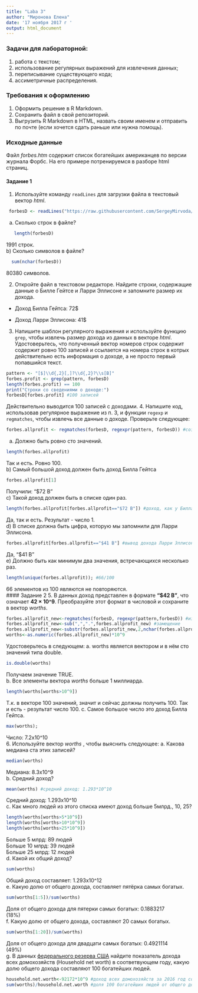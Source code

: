 ```yaml
---
title: "Laba 3"
author: "Миронова Елена"
date: '17 ноября 2017 г '
output: html_document
---
```


### Задачи для лабораторной: 
1. работа с текстом;
2. использование регулярных выражений для извлечения данных;
3. переписывание существующего кода;
4. ассиметричные распределения.

### Требования к оформлению
1. Оформить решение в R Markdown. 
2. Сохранить файл в свой репозиторий.
3. Выгрузить R Markdown в HTML, назвать своим именем и отправить по почте (если хочется сдать раньше или нужна помощь).

### Исходные данные
Файл _forbes.htm_ содержит список богатейших американцев по версии журнала Форбс.
На его примере потренируемся в разборе html страниц.

#### Задание 1
1. Используйте команду ``readLines`` для загрузки файла в текстовый вектор _html_.

```r
 forbesD <- readLines("https://raw.githubusercontent.com/SergeyMirvoda/MD-DA-2017/master/data/forbes.htm")
```
   a) Сколько строк в файле?
```r
   length(forbesD) 
```
1991 строк.    
   b) Сколько символов в файле?
```r
  sum(nchar(forbesD)) 
```
80380 символов.    
  
2. Откройте файл в текстовом редакторе. Найдите строки, содержащие данные о Билле Гейтсе и Ларри Эллисоне и запомните размер их дохода.

* Доход Билла Гейтса: 72$

* Доход Ларри Эллисона: 41$   

3. Напишите шаблон регулярного выражения и используйте функцию ``grep``, чтобы извлечь размер дохода из данных в векторе _html_.
Удостоверьтесь, что полученный вектор номеров строк содержит содержит ровно 100 записей и ссылается на номера строк в котрых действительно есть
информация о доходе, а не просто первый попавшийся текст.
```r
pattern <- "[$]\\d{,2}[,]?\\d{,2}?\\s[B]"
forbes.profit <- grep(pattern, forbesD)
length(forbes.profit) == 100
print("Строки со сведениями о доходе:")
forbesD[forbes.profit] #100 записей
```
Действительно выводится 100 записей с доходами.
4. Напишите код, использовав регулярное выражение из п. 3, и функции ``regexp`` и ``regmatches``, чтобы извлечь все данные о доходе.
Проверьте следующее:
```r
forbes.allprofit <- regmatches(forbesD, regexpr(pattern, forbesD)) #создание вектора доходов
```
   a) Должно быть ровно сто значений.
```r
length(forbes.allprofit)
```   
Так и есть. Ровно 100.   
   b) Самый большой доход должен быть доход Билла Гейтса
```r
forbes.allprofit[1]
```   
Получили: "$72 B"     
   c) Такой доход должен быть в списке один раз.
```r
length(forbes.allprofit[forbes.allprofit=="$72 B"]) #доход, как у Билла Гейтса, встречается только 1 раз
```   
Да, так и есть. Результат - число 1.    
   d) В списке должна быть цифра, которую мы запомнили для Ларри Эллисона.
```r
forbes.allprofit[forbes.allprofit=="$41 B"] #вывод дохода Ларри Эллисона
```   
Да, "$41 B"    
   e) Должно быть как минимум два значения, встречающихся несколько раз.  
```r
length(unique(forbes.allprofit)); #66/100
``` 
66 элементов из 100 являются не повторяются.      
#### Задание 2
5. В данных доход представлен в формате **"$42 B"**, что означает **42 × 10^9**.
Преобразуйте этот формат в числовой и сохраните в вектор _worths_. 
```r
forbes.allprofit_new<-regmatches(forbesD, regexpr(pattern,forbesD)) #извлечение совпадений
forbes.allprofit_new<-sub(",",".",forbes.allprofit_new) #замещение
forbes.allprofit_new<-substr(forbes.allprofit_new,2,nchar(forbes.allprofit_new)-2) 
worths<-as.numeric(forbes.allprofit_new)*10^9
``` 
Удостоверьтесь в следующем:
   a. worths является вектором и в нём сто значений типа double.
```r
is.double(worths)
``` 
Получаем значение TRUE.    
   b. Все элементы вектора _worths_ больше 1 миллиарда.
```r
length(worths[worths>10^9])
``` 
Т.к. в векторе 100 значений, значит и сейчас должны получить 100.
Так и есть - результат число 100.
   c. Самое большое число это доход Билла Гейтса.
```r
max(worths); 
``` 
Число: 7.2х10^10    
6. Используйте вектор _worths_ , чтобы выяснить следующее:
   a. Какова медиана ста этих записей?
```r
median(worths) 
``` 
Медиана: 8.3х10^9      
   b. Средний доход?
```r
mean(worths) #средний доход: 1.293*10^10
``` 
Средний доход: 1.293х10^10    
   c. Как много людей из этого списка имеют доход больше 5млрд., 10, 25?
```r
length(worths[worths>5*10^9])
length(worths[worths>10*10^9])
length(worths[worths>25*10^9])
``` 
Больше 5 млрд: 89 людей       
Больше 10 млрд: 39 людей     
Больше 25 млрд: 12 людей     
    d. Какой их общий доход?
```r
sum(worths) 
``` 
Общий доход составляет: 1.293х10^12    
   e. Какую долю от общего дохода, составляет пятёрка самых богатых.
```r
sum(worths[1:5])/sum(worths) 
``` 
Доля от общего дохода для пятерки самых богатых: 0.1883217    
(18%)     
   f. Какую долю от общего дохода, составляют 20 самых богатых.
```r
sum(worths[1:20])/sum(worths) 
``` 
Доля от общего дохода для двадцати самых богатых: 0.4921114   
(49%)      
   g. В данных [федерального резерва США](https://www.federalreserve.gov/releases/z1/current/z1.pdf) найдите
   показатель дохода всех домохозяйств (Household net worth) в соответвующем году, какую долю
   общего дохода составляют 100 богатейших людей. 
```r
household.net.worth<-92172*10^9 #доход всех домохозяйств за 2016 год составил 92172 млрд.
sum(worths)/household.net.worth #доля 100 богатейших людей от общего дохода всех домохозяйств: 0.01402812
``` 
